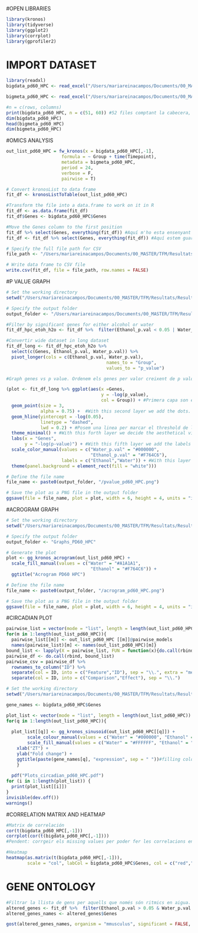 #OPEN LIBRARIES

```r
library(kronos)
library(tidyverse)
library(ggplot2)
library(corrplot)
library(gprofiler2)
```

# IMPORT DATASET

```r
library(readxl)
bigdata_pd60_HPC <- read_excel("/Users/mariareinacampos/Documents/00_MASTER/TFM/Resultats/Results_PD60_HPC/bigdata_pd60_HPC.xlsx")

bigmeta_pd60_HPC <- read_excel("/Users/mariareinacampos/Documents/00_MASTER/TFM/Resultats/Results_PD60_HPC/bigmeta_pd60_HPC.xlsx")

```

```r
#n = c(rows, columns)
print(bigdata_pd60_HPC, n = c(51, 60)) #52 files comptant la cabecera, 51 sense la fila inicial
dim(bigdata_pd60_HPC)
head(bigmeta_pd60_HPC)
dim(bigmeta_pd60_HPC)

```

#OMICS ANALYSIS

```r
out_list_pd60_HPC = fw_kronos(x = bigdata_pd60_HPC[,-1],
                     formula = ~ Group + time(Timepoint), 
                     metadata = bigmeta_pd60_HPC, 
                     period = 24,
                     verbose = F,
                     pairwise = T)

```

```r
# Convert kronosList to data frame
fit_df <- kronosListToTable(out_list_pd60_HPC)

#Transform the file into a data.frame to work on it in R
fit_df <- as.data.frame(fit_df)
fit_df$Genes <- bigdata_pd60_HPC$Genes

#Move the Genes column to the first position
fit_df %>% select(Genes, everything(fit_df)) #Aquí m'ho esta ensenyant a la pantalla, no és real. La funció select és per seleccionar columnes.
fit_df <- fit_df %>% select(Genes, everything(fit_df)) #Aquí estem guardant-ho de veritat

# Specify the full file path for CSV
file_path <- "/Users/mariareinacampos/Documents/00_MASTER/TFM/Resultats/Results_PD60_HPC/RhythmicityResults_pd60_HPC.csv"

# Write data frame to CSV file
write.csv(fit_df, file = file_path, row.names = FALSE)

```

#P VALUE GRAPH

```r
# Set the working directory
setwd("/Users/mariareinacampos/Documents/00_MASTER/TFM/Resultats/Results_PD60_HPC")

# Specify the output folder
output_folder <- "/Users/mariareinacampos/Documents/00_MASTER/TFM/Resultats/Results_PD60_HPC/Graphs_PD60_HPC"

#Filter by significant genes for either alcohol or water
fit_df_hpc_etoh_h2o <- fit_df %>%  filter(Ethanol_p.val < 0.05 | Water_p.val <0.05)

#Convertir wide dataset in long dataset
fit_df_long <- fit_df_hpc_etoh_h2o %>% 
  select(c(Genes, Ethanol_p.val, Water_p.val)) %>% 
  pivot_longer(cols = c(Ethanol_p.val, Water_p.val), 
                                      names_to = "Group", 
                                      values_to = "p_value")

#Graph genes vs p value. Ordenem els genes per valor creixent de p valor.

(plot <- fit_df_long %>% ggplot(aes(x =Genes, 
                                    y = -log(p_value),
                                    col = Group)) + #Primera capa son els eixos
  geom_point(size = 3, 
             alpha = 0.75) +  #With this second layer we add the dots. Es deixa buit i així enten que ha d'agafar lo d'abans
  geom_hline(yintercept = -log(0.05), 
             linetype = "dashed", 
             lwd = 0.2) + #Posem una linea per marcar el threshold de la significancia
  theme_minimal() + #With this forth layer we decide the aesthetical vibe 
  labs(x = "Genes", 
       y = "-log(p-value)") + #With this fifth layer we add the labels
  scale_color_manual(values = c("Water_p.val" = "#000000",
                                "Ethanol_p.val" = "#F764C6"),
                     labels = c("Ethanol","Water")) + #With this layer we decide the colors
  theme(panel.background = element_rect(fill = "white")))

# Define the file name
file_name <- paste0(output_folder, "/pvalue_pd60_HPC.png")

# Save the plot as a PNG file in the output folder
ggsave(file = file_name, plot = plot, width = 6, height = 4, units = "in")

```

#ACROGRAM GRAPH

```r
# Set the working directory
setwd("/Users/mariareinacampos/Documents/00_MASTER/TFM/Resultats/Results_PD60_HPC")

# Specify the output folder
output_folder <- "Graphs_PD60_HPC"

# Generate the plot
plot <- gg_kronos_acrogram(out_list_pd60_HPC) +
  scale_fill_manual(values = c("Water" = "#A1A1A1",
                                "Ethanol" = "#F764C6")) +
  ggtitle("Acrogram PD60 HPC")

# Define the file name
file_name <- paste0(output_folder, "/acrogram_pd60_HPC.png")

# Save the plot as a PNG file in the output folder
ggsave(file = file_name, plot = plot, width = 6, height = 4, units = "in")

```

#CIRCADIAN PLOT

```r
pairwise_list = vector(mode = "list", length = length(out_list_pd60_HPC)) 
for(m in 1:length(out_list_pd60_HPC)){
  pairwise_list[[m]] <- out_list_pd60_HPC [[m]]@pairwise_models
  names(pairwise_list)[m] <- names(out_list_pd60_HPC)[m]}
bound_list <- lapply(X = pairwise_list, FUN = function(x){do.call(rbind, x)})
pairwise_df <- do.call(rbind, bound_list)
pairwise_csv = pairwise_df %>% 
  rownames_to_column("ID") %>%
  separate(col = ID, into = c("Feature","ID"), sep = "\\.", extra = "merge") %>%
  separate(col = ID, into = c("Comparison","Effect"), sep = "\\.")
```


```r
# Set the working directory
setwd("/Users/mariareinacampos/Documents/00_MASTER/TFM/Resultats/Results_PD60_HPC")

gene_names <- bigdata_pd60_HPC$Genes

plot_list <- vector(mode = "list", length = length(out_list_pd60_HPC))
for(q in 1:length(out_list_pd60_HPC)){
  
  plot_list[[q]] <- gg_kronos_sinusoid(out_list_pd60_HPC[[q]]) +
        scale_colour_manual(values = c("Water" = "#000000", "Ethanol" = "#F764C6")) + #line color
        scale_fill_manual(values = c("Water" = "#FFFFFF", "Ethanol" = "#F764C6")) +
    xlab("ZT") +
    ylab("Fold change") +
    ggtitle(paste(gene_names[q], "expression", sep = " "))#filling color
    }
 
  pdf("Plots_circadian_pd60_HPC.pdf")
for (i in 1:length(plot_list)) {
  print(plot_list[[i]])
}
invisible(dev.off())
warnings()
```

#CORRELATION MATRIX AND HEATMAP

```r
#Matrix de correlación
cor(t(bigdata_pd60_HPC[,-1]))
corrplot(cor(t(bigdata_pd60_HPC[,-1])))
#Pendent: corrgeir els missing values per poder fer les correlacions entre els gens. Crec que esta fet

#Heatmap
heatmap(as.matrix(t(bigdata_pd60_HPC[,-1])),
        scale = "col", labCol = bigdata_pd60_HPC$Genes, col = c("red","blue"))

```

# GENE ONTOLOGY

```r
#Filtrar la llista de gens per aquells que només són ritmics en aigua.
altered_genes <- fit_df %>%  filter(Ethanol_p.val > 0.05 & Water_p.val <0.05) 
altered_genes_names <- altered_genes$Genes

gost(altered_genes_names, organism = "mmusculus", significant = FALSE, correction_method = "fdr", custom_bg = bigdata_pd60_HPC$Genes)

```
